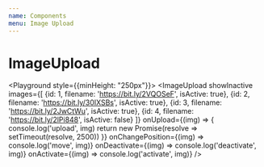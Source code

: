 ```yaml
---
name: Components
menu: Image Upload
---
```



# ImageUpload

<Props of={ImageUploadBase} />

<Playground style={{minHeight: "250px"}}>
  <ImageUpload
    showInactive
    images={[
      {id: 1, filename: 'https://bit.ly/2VQOSeF', isActive: true},
      {id: 2, filename: 'https://bit.ly/30IXSBs', isActive: true},
      {id: 3, filename: 'https://bit.ly/2JwCtWu', isActive: true},
      {id: 4, filename: 'https://bit.ly/2lPi848', isActive: false}
    ]}
    onUpload={(img) => {
      console.log('upload', img)
      return new Promise(resolve => setTimeout(resolve, 2500))
    }}
    onChangePosition={(img) => console.log('move', img)}
    onDeactivate={(img) => console.log('deactivate', img)}
    onActivate={(img) => console.log('activate', img)}
  />
</Playground>
